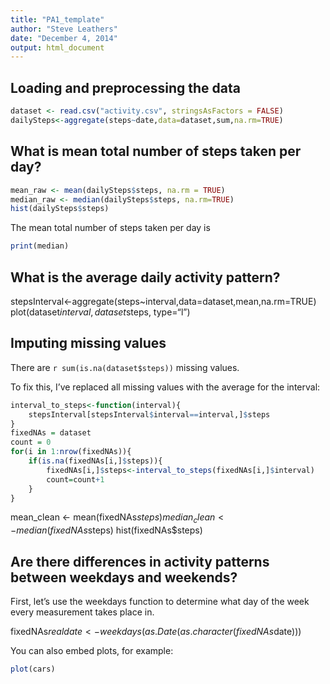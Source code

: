 ```yaml
---
title: "PA1_template"
author: "Steve Leathers"
date: "December 4, 2014"
output: html_document
---
```


## Loading and preprocessing the data
```r

dataset <- read.csv("activity.csv", stringsAsFactors = FALSE)
dailySteps<-aggregate(steps~date,data=dataset,sum,na.rm=TRUE)
```
## What is mean total number of steps taken per day?
```r
mean_raw <- mean(dailySteps$steps, na.rm = TRUE)
median_raw <- median(dailySteps$steps, na.rm=TRUE)
hist(dailySteps$steps)
```
The mean total number of steps taken per day is
```r
print(median)
```
## What is the average daily activity pattern?
stepsInterval<-aggregate(steps~interval,data=dataset,mean,na.rm=TRUE)
plot(dataset$interval, dataset$steps, type="l")


## Imputing missing values

There are ```r sum(is.na(dataset$steps))``` missing values.

To fix this, I've replaced all missing values with the average for the interval:

```r
interval_to_steps<-function(interval){
    stepsInterval[stepsInterval$interval==interval,]$steps
}
fixedNAs = dataset
count = 0
for(i in 1:nrow(fixedNAs)){
    if(is.na(fixedNAs[i,]$steps)){
        fixedNAs[i,]$steps<-interval_to_steps(fixedNAs[i,]$interval)
        count=count+1
    }
}
```
mean_clean <- mean(fixedNAs$steps)
median_clean <- median(fixedNAs$steps)
hist(fixedNAs$steps)

## Are there differences in activity patterns between weekdays and weekends?

First, let's use the weekdays function to determine what day of the week every measurement takes place in.

fixedNAs$realdate <- weekdays(as.Date(as.character(fixedNAs$date)))

You can also embed plots, for example:

```r
plot(cars)
```
